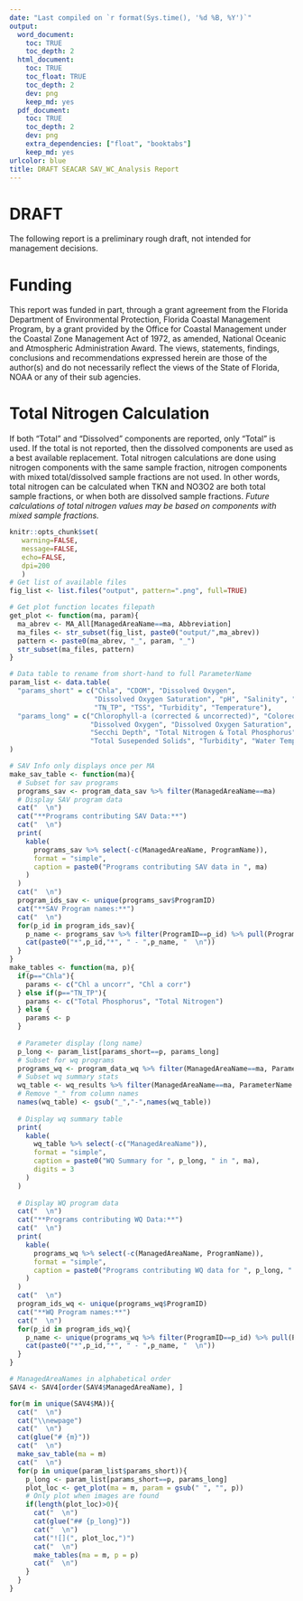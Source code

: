 ```yaml
---
date: "Last compiled on `r format(Sys.time(), '%d %B, %Y')`"
output:
  word_document:
    toc: TRUE
    toc_depth: 2
  html_document:
    toc: TRUE
    toc_float: TRUE
    toc_depth: 2
    dev: png
    keep_md: yes
  pdf_document:
    toc: TRUE
    toc_depth: 2
    dev: png
    extra_dependencies: ["float", "booktabs"]
    keep_md: yes
urlcolor: blue
title: DRAFT SEACAR SAV_WC_Analysis Report
---
```


\newpage
# DRAFT
The following report is a preliminary rough draft, not intended for management decisions.

# Funding
This report was funded in part, through a grant agreement from the Florida Department of Environmental Protection, Florida Coastal Management Program, by a grant provided by the Office for Coastal Management under the Coastal Zone Management Act of 1972, as amended, National Oceanic and Atmospheric Administration Award. The views, statements, findings, conclusions and recommendations expressed herein are those of the author(s) and do not necessarily reflect the views of the State of Florida, NOAA or any of their sub agencies.

# Total Nitrogen Calculation
If both “Total” and “Dissolved” components are reported, only “Total” is used. If the total is not reported, then the dissolved components are used as a best available replacement. 
Total nitrogen calculations are done using nitrogen components with the same sample fraction, nitrogen components with mixed total/dissolved sample fractions are not used. In other words, total nitrogen can be calculated when TKN and NO3O2 are both total sample fractions, or when both are dissolved sample fractions. *Future calculations of total nitrogen values may be based on components with mixed sample fractions.*

```r
knitr::opts_chunk$set(
   warning=FALSE,
   message=FALSE,
   echo=FALSE,
   dpi=200
   )
# Get list of available files
fig_list <- list.files("output", pattern=".png", full=TRUE)

# Get plot function locates filepath
get_plot <- function(ma, param){
  ma_abrev <- MA_All[ManagedAreaName==ma, Abbreviation]
  ma_files <- str_subset(fig_list, paste0("output/",ma_abrev))
  pattern <- paste0(ma_abrev, "_", param, "_")
  str_subset(ma_files, pattern)
}

# Data table to rename from short-hand to full ParameterName
param_list <- data.table(
  "params_short" = c("Chla", "CDOM", "Dissolved Oxygen", 
                     "Dissolved Oxygen Saturation", "pH", "Salinity", "Secchi depth", 
                     "TN_TP", "TSS", "Turbidity", "Temperature"),
  "params_long" = c("Chlorophyll-a (corrected & uncorrected)", "Colored Dissolved Organic Matter", 
                    "Dissolved Oxygen", "Dissolved Oxygen Saturation", "pH", "Salinity", 
                    "Secchi Depth", "Total Nitrogen & Total Phosphorus", 
                    "Total Susepended Solids", "Turbidity", "Water Temperature")
)
```

```r
# SAV Info only displays once per MA
make_sav_table <- function(ma){
  # Subset for sav programs
  programs_sav <- program_data_sav %>% filter(ManagedAreaName==ma)
  # Display SAV program data
  cat("  \n")
  cat("**Programs contributing SAV Data:**")
  cat("  \n")
  print(
    kable(
      programs_sav %>% select(-c(ManagedAreaName, ProgramName)),
      format = "simple",
      caption = paste0("Programs contributing SAV data in ", ma)
    )
  )
  cat("  \n")
  program_ids_sav <- unique(programs_sav$ProgramID)
  cat("**SAV Program names:**")
  cat("  \n")
  for(p_id in program_ids_sav){
    p_name <- programs_sav %>% filter(ProgramID==p_id) %>% pull(ProgramName)
    cat(paste0("*",p_id,"*", " - ",p_name, "  \n"))
  }
}
make_tables <- function(ma, p){
  if(p=="Chla"){
    params <- c("Chl a uncorr", "Chl a corr")
  } else if(p=="TN_TP"){
    params <- c("Total Phosphorus", "Total Nitrogen")
  } else {
    params <- p
  }
  
  # Parameter display (long name)
  p_long <- param_list[params_short==p, params_long]
  # Subset for wq programs
  programs_wq <- program_data_wq %>% filter(ManagedAreaName==ma, ParameterName %in% params)
  # Subset wq summary stats
  wq_table <- wq_results %>% filter(ManagedAreaName==ma, ParameterName %in% params)
  # Remove "_" from column names
  names(wq_table) <- gsub("_","-",names(wq_table))
  
  # Display wq summary table
  print(
    kable(
      wq_table %>% select(-c("ManagedAreaName")),
      format = "simple",
      caption = paste0("WQ Summary for ", p_long, " in ", ma),
      digits = 3
    )
  )
  
  # Display WQ program data
  cat("  \n")
  cat("**Programs contributing WQ Data:**")
  cat("  \n")
  print(
    kable(
      programs_wq %>% select(-c(ManagedAreaName, ProgramName)),
      format = "simple",
      caption = paste0("Programs contributing WQ data for ", p_long, " in ", ma)
    )
  )
  cat("  \n")
  program_ids_wq <- unique(programs_wq$ProgramID)
  cat("**WQ Program names:**")
  cat("  \n")
  for(p_id in program_ids_wq){
    p_name <- unique(programs_wq %>% filter(ProgramID==p_id) %>% pull(ProgramName))
    cat(paste0("*",p_id,"*", " - ",p_name, "  \n"))
  }
}
```

```r
# ManagedAreaNames in alphabetical order
SAV4 <- SAV4[order(SAV4$ManagedAreaName), ]

for(m in unique(SAV4$MA)){
  cat("  \n")
  cat("\\newpage")
  cat("  \n")
  cat(glue("# {m}"))
  cat("  \n")
  make_sav_table(ma = m)
  cat("  \n")
  for(p in unique(param_list$params_short)){
    p_long <- param_list[params_short==p, params_long]
    plot_loc <- get_plot(ma = m, param = gsub(" ", "", p))
    # Only plot when images are found
    if(length(plot_loc)>0){
      cat("  \n")
      cat(glue("## {p_long}"))
      cat("  \n")
      cat("![](", plot_loc,")")
      cat("  \n")
      make_tables(ma = m, p = p)
      cat("  \n")
    }
  }
}

```